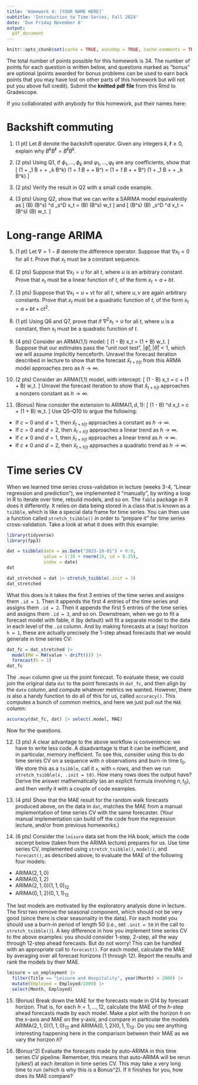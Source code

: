 ```yaml
---
title: 'Homework 4: [YOUR NAME HERE]'
subtitle: 'Introduction to Time Series, Fall 2024'
date: 'Due Friday November 8'
output:
  pdf_document
---
```


```r
knitr::opts_chunk$set(cache = TRUE, autodep = TRUE, cache.comments = TRUE)
```

\raggedright

The total number of points possible for this homework is 34. The number of 
points for each question is written below, and questions marked as "bonus" are 
optional (points awarded for bonus problems can be used to earn back points that 
you may have lost on other parts of this homework but will not put you above 
full credit). Submit the **knitted pdf file** from this Rmd to Gradescope.

If you collaborated with anybody for this homework, put their names here:

# Backshift commuting

1. (1 pt) 
Let $B$ denote the backshift operator. Given any integers $k,\ell \geq 0$, 
explain why $B^k B^\ell = B^\ell B^k$.

2. (2 pts)
Using Q1, if $\phi_1,\dots,\phi_k$ and $\varphi_1,\dots,\varphi_\ell$ are any
coefficients, show that
\[
(1 + \phi_1 B + \cdots + \phi_k B^k) 
(1 + \varphi_1 B + \cdots + \varphi_\ell B^\ell) = 
(1 + \varphi_1 B + \cdots + \varphi_\ell B^\ell) 
(1 + \phi_1 B + \cdots + \phi_k B^k) 
\]

3. (2 pts)
Verify the result in Q2 with a small code example.

4. (3 pts) 
Using Q2, show that we can write a SARIMA model equivalently as 
\[
\phi(B) \Phi(B^s) \nabla^d \nabla_s^D x_t = 
\theta(B) \Theta(B^s) w_t 
\]
and
\[
\Phi(B^s) \phi(B) \nabla_s^D \nabla^d x_t = 
\Theta(B^s) \theta(B) w_t.
\]

# Long-range ARIMA

5. (1 pt)
Let $\nabla = 1 - B$ denote the difference operator. Suppose that $\nabla x_t
= 0$ for all $t$. Prove that $x_t$ must be a constant sequence.

6. (2 pts)
Suppose that $\nabla x_t = u$ for all $t$, where $u$ is an arbitrary constant. 
Prove that $x_t$ must be a linear function of $t$, of the form $x_t = a + bt$.

7. (3 pts)
Suppose that $\nabla x_t = u + vt$ for all $t$, where $u,v$ are again arbitrary
constants. Prove that $x_t$ must be a quadratic function of $t$, of the form 
$x_t = a + bt + ct^2$.

8. (1 pt)
Using Q6 and Q7, prove that if $\nabla^2 x_t = u$ for all $t$, where $u$ is a
constant, then $x_t$ must be a quadratic function of $t$.

9. (4 pts) 
Consider an ARMA(1,1) model:
\[
(1 - \phi B) x_t = (1 + \theta B) w_t.
\]
Suppose that our estimates pass the "unit root test", $|\hat\phi|, |\hat\theta|
< 1$, which we will assume implicitly henceforth. Unravel the forecast iteration 
described in lecture to show that the forecast $\hat{x}_{t+h | t}$ from this 
ARMA model approaches zero as $h \to \infty$.

10. (2 pts) 
Consider an ARMA(1,1) model, with intercept: 
\[
(1 - \phi B) x_t = c + (1 + \theta B) w_t.
\]
Unravel the forecast iteration to show that $\hat{x}_{t+h | t}$ approaches a
nonzero constant as $h \to \infty$.

11. (Bonus)
Now consider the extension to ARIMA($1,d,1$):
\[
(1 - \phi B) \nabla^d x_t = c + (1 + \theta B) w_t.
\]
Use Q5--Q10 to argue the following: 
- If $c = 0$ and $d = 1$, then $\hat{x}_{t+h | t}$ approaches a constant as $h 
  \to \infty$.
- If $c = 0$ and $d = 2$, then $\hat{x}_{t+h | t}$ approaches a linear trend as 
  $h \to \infty$.
- If $c \not= 0$ and $d = 1$, then $\hat{x}_{t+h | t}$ approaches a linear trend
  as $h \to \infty$.
- If $c \not= 0$ and $d = 2$, then $\hat{x}_{t+h | t}$ approaches a quadratic 
  trend as $h \to \infty$.

# Time series CV

When we learned time series cross-validation in lecture (weeks 3-4, "Linear 
regression and prediction"), we implemented it "manually", by writing a loop in
R to iterate over time, rebuild models, and so on. The `fable` package in R does 
it differently. It relies on data being stored in a class that is known as a 
`tsibble`, which is like a special data frame for time series. You can then use 
a function called `stretch_tsibble()` in order to "prepare it" for time series 
cross-validation. Take a look at what it does with this example:

```r
library(tidyverse)
library(fpp3)

dat = tsibble(date = as.Date("2023-10-01") + 0:9,  
              value = 1:10 + rnorm(10, sd = 0.25),
              index = date)
dat

dat_stretched = dat |> stretch_tsibble(.init = 3) 
dat_stretched
```

What this does is it takes the first 3 entries of the time series and assigns 
them `.id = 1`. Then it appends the first 4 entries of the time series and 
assigns them `.id = 2`. Then it appends the first 5 entries of the time series 
and assigns them `.id = 3`, and so on. Downstream, when we go to fit a forecast
model with fable, it (by default) will fit a separate model to the data in each
level of the `.id` column. And by making forecasts at a (say) horizon `h = 1`, 
these are actually precisely the 1-step ahead forecasts that we would generate 
in time series CV:

```r
dat_fc = dat_stretched |>
  model(RW = RW(value ~ drift())) |>
  forecast(h = 1) 
dat_fc
```

The `.mean` column give us the point forecast. To evaluate these, we could join
the original data `dat` to the point forecasts in `dat_fc`, and then align by 
the `date` column, and compute whatever metrics we wanted. However, there is
also a handy function to do all of this for us, called `accuracy()`. This 
computes a bunch of common metrics, and here we just pull out the `MAE` column: 

```r
accuracy(dat_fc, dat) |> select(.model, MAE)
```

Now for the questions. 

12. (3 pts)
A clear advantage to the above workflow is convenience: we have to write less 
code. A disadvantage is that it can be inefficient, and in particular, memory 
inefficient. To see this, consider using this to do time series CV on a sequence
with $n$ observations and burn-in time $t_0$. We store this as a `tsibble`, call 
it `x`, with `n` rows, and then we run `stretch_tsibble(x, .init = t0)`. How 
many rows does the output have? Derive the answer mathematically (as an explicit
formula involving $n,t_0$), and then verify it with a couple of code examples.

13. (4 pts) 
Show that the MAE result for the random walk forecasts produced above, on the
data in `dat`, matches the MAE from a manual implementation of time series CV 
with the same forecaster. (Your manual implementation can build off the code 
from the regression lecture, and/or from previous homeworks.) 

14. (6 pts)
Consider the `leisure` data set from the HA book, which the code excerpt below
(taken from the ARIMA lecture) prepares for us. Use time series CV, implemented
using `stretch_tsibble()`, `model()`, and `forecast()`, as described above, to 
evaluate the MAE of the following four models:

- ARIMA$(2,1,0)$
- ARIMA$(0,1,2)$
- ARIMA$(2,1,0)(1,1,0)_{12}$
- ARIMA$(0,1,2)(0,1,1)_{12}$

The last models are motivated by the exploratory analysis done in lecture. The 
first two remove the seasonal component, which should not be very good (since 
there is clear seasonality in the data). For each model you should use a burn-in
period of length 50 (i.e., set `.init = 50` in the call to `stretch_tsibble()`). 
A key difference in how you implement time series CV to the above examples: you 
should consider 1-step, 2-step, all the way through 12-step ahead forecasts. But
do not worry! This can be handled with an appropriate call to `forecast()`. For 
each model, calculate the MAE by averaging over all forecast horizons (1 through
12). Report the results and rank the models by their MAE.

```r
leisure = us_employment |>
  filter(Title == "Leisure and Hospitality", year(Month) > 2000) |>
  mutate(Employed = Employed/1000) |>
  select(Month, Employed)
```

15. (Bonus)
Break down the MAE for the forecasts made in Q14 by forecast horizon. That is,
for each $h = 1,\dots,12$, calculate the MAE of the $h$-step ahead forecasts 
made by each model. Make a plot with the horizon $h$ on the x-axis and MAE on 
the y-axis, and compare in particular the models ARIMA$(2,1,0)(1,1,0)_{12}$ and
ARIMA$(0,1,2)(0,1,1)_{12}$. Do you see anything interesting happening here in 
the comparison between their MAE as we vary the horizon $h$?

16. (Bonus^2)
Evaluate the forecasts made by auto-ARIMA in this time series CV pipeline. 
Remember, this means that auto-ARIMA will be rerun (yikes!) at each iteration
in time series CV. This may take a very long time to run (which is why this is
a Bonus^2). If it finishes for you, how does its MAE compare? 

